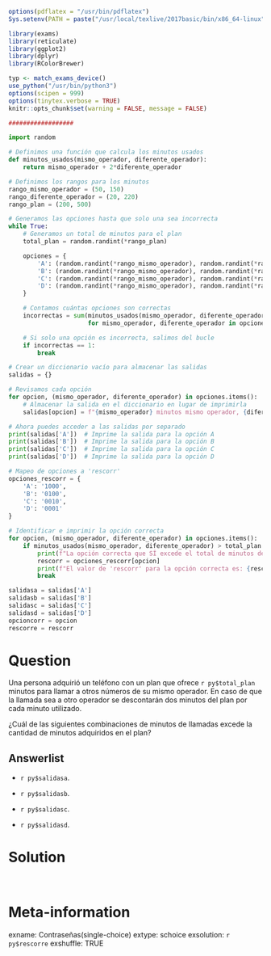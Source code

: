 <style>
img[src*="chunk"] {
  display: block;
  margin: 0 auto;
}
</style>

```r
options(pdflatex = "/usr/bin/pdflatex")
Sys.setenv(PATH = paste("/usr/local/texlive/2017basic/bin/x86_64-linux", Sys.getenv("PATH"), sep = ":"))
```


```r
library(exams)
library(reticulate)
library(ggplot2)
library(dplyr)
library(RColorBrewer)

typ <- match_exams_device()
use_python("/usr/bin/python3")
options(scipen = 999)
options(tinytex.verbose = TRUE)
knitr::opts_chunk$set(warning = FALSE, message = FALSE)

##################
```

```python
import random

# Definimos una función que calcula los minutos usados
def minutos_usados(mismo_operador, diferente_operador):
    return mismo_operador + 2*diferente_operador

# Definimos los rangos para los minutos
rango_mismo_operador = (50, 150)
rango_diferente_operador = (20, 220)
rango_plan = (200, 500)

# Generamos las opciones hasta que solo una sea incorrecta
while True:
    # Generamos un total de minutos para el plan
    total_plan = random.randint(*rango_plan)

    opciones = {
        'A': (random.randint(*rango_mismo_operador), random.randint(*rango_diferente_operador)),
        'B': (random.randint(*rango_mismo_operador), random.randint(*rango_diferente_operador)),
        'C': (random.randint(*rango_mismo_operador), random.randint(*rango_diferente_operador)),
        'D': (random.randint(*rango_mismo_operador), random.randint(*rango_diferente_operador))
    }

    # Contamos cuántas opciones son correctas
    incorrectas = sum(minutos_usados(mismo_operador, diferente_operador) > total_plan
                      for mismo_operador, diferente_operador in opciones.values())

    # Si solo una opción es incorrecta, salimos del bucle
    if incorrectas == 1:
        break

# Crear un diccionario vacío para almacenar las salidas
salidas = {}

# Revisamos cada opción
for opcion, (mismo_operador, diferente_operador) in opciones.items():
    # Almacenar la salida en el diccionario en lugar de imprimirla
    salidas[opcion] = f"{mismo_operador} minutos mismo operador, {diferente_operador} minutos diferente operador"

# Ahora puedes acceder a las salidas por separado
print(salidas['A'])  # Imprime la salida para la opción A
print(salidas['B'])  # Imprime la salida para la opción B
print(salidas['C'])  # Imprime la salida para la opción C
print(salidas['D'])  # Imprime la salida para la opción D

# Mapeo de opciones a 'rescorr'
opciones_rescorr = {
    'A': '1000',
    'B': '0100',
    'C': '0010',
    'D': '0001'
}

# Identificar e imprimir la opción correcta
for opcion, (mismo_operador, diferente_operador) in opciones.items():
    if minutos_usados(mismo_operador, diferente_operador) > total_plan:
        print(f"La opción correcta que SÍ excede el total de minutos del plan es: {opcion}")
        rescorr = opciones_rescorr[opcion]
        print(f"El valor de 'rescorr' para la opción correcta es: {rescorr}")
        break

salidasa = salidas['A']
salidasb = salidas['B']
salidasc = salidas['C']
salidasd = salidas['D']
opcioncorr = opcion
rescorre = rescorr

```
Question
========

Una persona adquirió un teléfono con un plan que ofrece `r py$total_plan` minutos para llamar a otros números de su mismo operador. En caso de que la llamada sea a otro operador se descontarán dos minutos del plan por cada minuto utilizado. 

¿Cuál de las siguientes combinaciones de minutos de llamadas excede la cantidad de minutos adquiridos en el plan?\

Answerlist
----------

- `r py$salidasa`.
<br/> 

- `r py$salidasb`.
<br/> 

- `r py$salidasc`.
<br/> 

- `r py$salidasd`.
<br/> 


Solution
========

\

Meta-information
================

exname: Contraseñas(single-choice)
extype: schoice
exsolution: `r py$rescorre`
exshuffle: TRUE